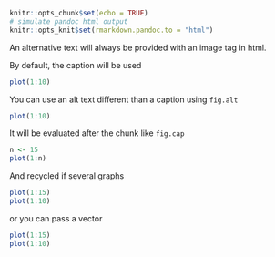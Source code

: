 ```r
knitr::opts_chunk$set(echo = TRUE)
# simulate pandoc html output
knitr::opts_knit$set(rmarkdown.pandoc.to = "html")
```

An alternative text will always be provided with an image tag in html. 

By default, the caption will be used

```r
plot(1:10)
```

You can use an alt text different than a caption using `fig.alt`

```r
plot(1:10)
```


It will be evaluated after the chunk like `fig.cap`

```r
n <- 15
plot(1:n)
```

And recycled if several graphs

```r
plot(1:15)
plot(1:10)
```

or you can pass a vector

```r
plot(1:15)
plot(1:10)
```

